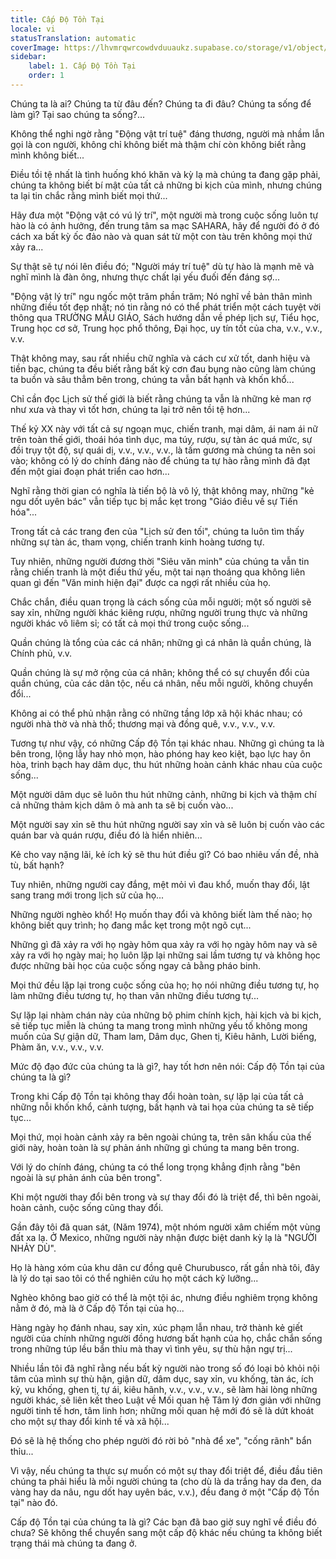 ```yaml
---
title: Cấp Độ Tồn Tại
locale: vi
statusTranslation: automatic
coverImage: https://lhvmrqwrcowdvduuaukz.supabase.co/storage/v1/object/public/strapi-uploads/small_cover-tratado-de-psicologia-revolucionaria.webp-5e15e1cec4e0ebebcde5d7fc7565d8fd.webp
sidebar:
    label: 1. Cấp Độ Tồn Tại
    order: 1
---
```

Chúng ta là ai? Chúng ta từ đâu đến? Chúng ta đi đâu? Chúng ta sống để làm gì? Tại sao chúng ta sống?...

Không thể nghi ngờ rằng "Động vật trí tuệ" đáng thương, người mà nhầm lẫn gọi là con người, không chỉ không biết mà thậm chí còn không biết rằng mình không biết...

Điều tồi tệ nhất là tình huống khó khăn và kỳ lạ mà chúng ta đang gặp phải, chúng ta không biết bí mật của tất cả những bi kịch của mình, nhưng chúng ta lại tin chắc rằng mình biết mọi thứ...

Hãy đưa một "Động vật có vú lý trí", một người mà trong cuộc sống luôn tự hào là có ảnh hưởng, đến trung tâm sa mạc SAHARA, hãy để người đó ở đó cách xa bất kỳ ốc đảo nào và quan sát từ một con tàu trên không mọi thứ xảy ra...

Sự thật sẽ tự nói lên điều đó; "Người máy trí tuệ" dù tự hào là mạnh mẽ và nghĩ mình là đàn ông, nhưng thực chất lại yếu đuối đến đáng sợ...

"Động vật lý trí" ngu ngốc một trăm phần trăm; Nó nghĩ về bản thân mình những điều tốt đẹp nhất; nó tin rằng nó có thể phát triển một cách tuyệt vời thông qua TRƯỜNG MẪU GIÁO, Sách hướng dẫn về phép lịch sự, Tiểu học, Trung học cơ sở, Trung học phổ thông, Đại học, uy tín tốt của cha, v.v., v.v., v.v.

Thật không may, sau rất nhiều chữ nghĩa và cách cư xử tốt, danh hiệu và tiền bạc, chúng ta đều biết rằng bất kỳ cơn đau bụng nào cũng làm chúng ta buồn và sâu thẳm bên trong, chúng ta vẫn bất hạnh và khốn khổ...

Chỉ cần đọc Lịch sử thế giới là biết rằng chúng ta vẫn là những kẻ man rợ như xưa và thay vì tốt hơn, chúng ta lại trở nên tồi tệ hơn...

Thế kỷ XX này với tất cả sự ngoạn mục, chiến tranh, mại dâm, ái nam ái nữ trên toàn thế giới, thoái hóa tình dục, ma túy, rượu, sự tàn ác quá mức, sự đồi trụy tột độ, sự quái dị, v.v., v.v., v.v., là tấm gương mà chúng ta nên soi vào; không có lý do chính đáng nào để chúng ta tự hào rằng mình đã đạt đến một giai đoạn phát triển cao hơn...

Nghĩ rằng thời gian có nghĩa là tiến bộ là vô lý, thật không may, những "kẻ ngu dốt uyên bác" vẫn tiếp tục bị mắc kẹt trong "Giáo điều về sự Tiến hóa"...

Trong tất cả các trang đen của "Lịch sử đen tối", chúng ta luôn tìm thấy những sự tàn ác, tham vọng, chiến tranh kinh hoàng tương tự.

Tuy nhiên, những người đương thời "Siêu văn minh" của chúng ta vẫn tin rằng chiến tranh là một điều thứ yếu, một tai nạn thoáng qua không liên quan gì đến "Văn minh hiện đại" được ca ngợi rất nhiều của họ.

Chắc chắn, điều quan trọng là cách sống của mỗi người; một số người sẽ say xỉn, những người khác kiêng rượu, những người trung thực và những người khác vô liêm sỉ; có tất cả mọi thứ trong cuộc sống...

Quần chúng là tổng của các cá nhân; những gì cá nhân là quần chúng, là Chính phủ, v.v.

Quần chúng là sự mở rộng của cá nhân; không thể có sự chuyển đổi của quần chúng, của các dân tộc, nếu cá nhân, nếu mỗi người, không chuyển đổi...

Không ai có thể phủ nhận rằng có những tầng lớp xã hội khác nhau; có người nhà thờ và nhà thổ; thương mại và đồng quê, v.v., v.v., v.v.

Tương tự như vậy, có những Cấp độ Tồn tại khác nhau. Những gì chúng ta là bên trong, lộng lẫy hay nhỏ mọn, hào phóng hay keo kiệt, bạo lực hay ôn hòa, trinh bạch hay dâm dục, thu hút những hoàn cảnh khác nhau của cuộc sống...

Một người dâm dục sẽ luôn thu hút những cảnh, những bi kịch và thậm chí cả những thảm kịch dâm ô mà anh ta sẽ bị cuốn vào...

Một người say xỉn sẽ thu hút những người say xỉn và sẽ luôn bị cuốn vào các quán bar và quán rượu, điều đó là hiển nhiên...

Kẻ cho vay nặng lãi, kẻ ích kỷ sẽ thu hút điều gì? Có bao nhiêu vấn đề, nhà tù, bất hạnh?

Tuy nhiên, những người cay đắng, mệt mỏi vì đau khổ, muốn thay đổi, lật sang trang mới trong lịch sử của họ...

Những người nghèo khổ! Họ muốn thay đổi và không biết làm thế nào; họ không biết quy trình; họ đang mắc kẹt trong một ngõ cụt...

Những gì đã xảy ra với họ ngày hôm qua xảy ra với họ ngày hôm nay và sẽ xảy ra với họ ngày mai; họ luôn lặp lại những sai lầm tương tự và không học được những bài học của cuộc sống ngay cả bằng pháo binh.

Mọi thứ đều lặp lại trong cuộc sống của họ; họ nói những điều tương tự, họ làm những điều tương tự, họ than vãn những điều tương tự...

Sự lặp lại nhàm chán này của những bộ phim chính kịch, hài kịch và bi kịch, sẽ tiếp tục miễn là chúng ta mang trong mình những yếu tố không mong muốn của Sự giận dữ, Tham lam, Dâm dục, Ghen tị, Kiêu hãnh, Lười biếng, Phàm ăn, v.v., v.v., v.v.

Mức độ đạo đức của chúng ta là gì?, hay tốt hơn nên nói: Cấp độ Tồn tại của chúng ta là gì?

Trong khi Cấp độ Tồn tại không thay đổi hoàn toàn, sự lặp lại của tất cả những nỗi khốn khổ, cảnh tượng, bất hạnh và tai họa của chúng ta sẽ tiếp tục...

Mọi thứ, mọi hoàn cảnh xảy ra bên ngoài chúng ta, trên sân khấu của thế giới này, hoàn toàn là sự phản ánh những gì chúng ta mang bên trong.

Với lý do chính đáng, chúng ta có thể long trọng khẳng định rằng "bên ngoài là sự phản ánh của bên trong".

Khi một người thay đổi bên trong và sự thay đổi đó là triệt để, thì bên ngoài, hoàn cảnh, cuộc sống cũng thay đổi.

Gần đây tôi đã quan sát, (Năm 1974), một nhóm người xâm chiếm một vùng đất xa lạ. Ở Mexico, những người này nhận được biệt danh kỳ lạ là "NGƯỜI NHẢY DÙ".

Họ là hàng xóm của khu dân cư đồng quê Churubusco, rất gần nhà tôi, đây là lý do tại sao tôi có thể nghiên cứu họ một cách kỹ lưỡng...

Nghèo không bao giờ có thể là một tội ác, nhưng điều nghiêm trọng không nằm ở đó, mà là ở Cấp độ Tồn tại của họ...

Hàng ngày họ đánh nhau, say xỉn, xúc phạm lẫn nhau, trở thành kẻ giết người của chính những người đồng hương bất hạnh của họ, chắc chắn sống trong những túp lều bẩn thỉu mà thay vì tình yêu, sự thù hận ngự trị...

Nhiều lần tôi đã nghĩ rằng nếu bất kỳ người nào trong số đó loại bỏ khỏi nội tâm của mình sự thù hận, giận dữ, dâm dục, say xỉn, vu khống, tàn ác, ích kỷ, vu khống, ghen tị, tự ái, kiêu hãnh, v.v., v.v., v.v., sẽ làm hài lòng những người khác, sẽ liên kết theo Luật về Mối quan hệ Tâm lý đơn giản với những người tinh tế hơn, tâm linh hơn; những mối quan hệ mới đó sẽ là dứt khoát cho một sự thay đổi kinh tế và xã hội...

Đó sẽ là hệ thống cho phép người đó rời bỏ "nhà để xe", "cống rãnh" bẩn thỉu...

Vì vậy, nếu chúng ta thực sự muốn có một sự thay đổi triệt để, điều đầu tiên chúng ta phải hiểu là mỗi người chúng ta (cho dù là da trắng hay da đen, da vàng hay da nâu, ngu dốt hay uyên bác, v.v.), đều đang ở một "Cấp độ Tồn tại" nào đó.

Cấp độ Tồn tại của chúng ta là gì? Các bạn đã bao giờ suy nghĩ về điều đó chưa? Sẽ không thể chuyển sang một cấp độ khác nếu chúng ta không biết trạng thái mà chúng ta đang ở.


